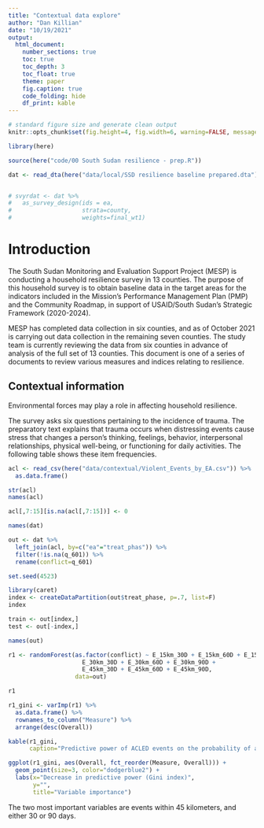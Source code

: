 ```yaml
---
title: "Contextual data explore"
author: "Dan Killian"
date: "10/19/2021"
output: 
  html_document:
    number_sections: true
    toc: true
    toc_depth: 3
    toc_float: true
    theme: paper
    fig.caption: true
    code_folding: hide
    df_print: kable
---
```


```r
# standard figure size and generate clean output
knitr::opts_chunk$set(fig.height=4, fig.width=6, warning=FALSE, message=FALSE, cache=TRUE, error=T, echo=T)

library(here)

source(here("code/00 South Sudan resilience - prep.R"))

dat <- read_dta(here("data/local/SSD resilience baseline prepared.dta"))


# svyrdat <- dat %>%
#   as_survey_design(ids = ea,
#                    strata=county,
#                    weights=final_wt1)
```

# Introduction

The South Sudan Monitoring and Evaluation Support Project (MESP) is conducting a household resilience survey in 13 counties. The purpose of this household survey is to obtain baseline data in the target areas for the indicators included in the Mission's Performance Management Plan (PMP) and the Community Roadmap, in support of USAID/South Sudan's Strategic Framework (2020-2024).

MESP has completed data collection in six counties, and as of October 2021 is carrying out data collection in the remaining seven counties. The study team is currently reviewing the data from six counties in advance of analysis of the full set of 13 counties. This document is one of a series of documents to review various measures and indices relating to resilience.

## Contextual information

Environmental forces may play a role in affecting household resilience.

The survey asks six questions pertaining to the incidence of trauma. The preparatory text explains that trauma occurs when distressing events cause stress that changes a person's thinking, feelings, behavior, interpersonal relationships, physical well-being, or functioning for daily activities. The following table shows these item frequencies.

```r

acl <- read_csv(here("data/contextual/Violent_Events_by_EA.csv")) %>%
  as.data.frame()

str(acl)
names(acl)

acl[,7:15][is.na(acl[,7:15])] <- 0

names(dat)

out <- dat %>%
  left_join(acl, by=c("ea"="treat_phas")) %>%
  filter(!is.na(q_601)) %>%
  rename(conflict=q_601)


```

```r

set.seed(4523)

library(caret)
index <- createDataPartition(out$treat_phase, p=.7, list=F)
index

train <- out[index,]
test <- out[-index,]

names(out)

r1 <- randomForest(as.factor(conflict) ~ E_15km_30D + E_15km_60D + E_15km_90D + 
                     E_30km_30D + E_30km_60D + E_30km_90D +
                     E_45km_30D + E_45km_60D + E_45km_90D,
                   data=out)

r1

```

```r
r1_gini <- varImp(r1) %>%
  as.data.frame() %>%
  rownames_to_column("Measure") %>%
  arrange(desc(Overall))

kable(r1_gini,
      caption="Predictive power of ACLED events on the probability of a survey respondent reporting that their community is conflict-affected")
```

```r
ggplot(r1_gini, aes(Overall, fct_reorder(Measure, Overall))) + 
  geom_point(size=3, color="dodgerblue2") + 
  labs(x="Decrease in predictive power (Gini index)",
       y="",
       title="Variable importance")
```

The two most important variables are events within 45 kilometers, and either 30 or 90 days.

```r

```
